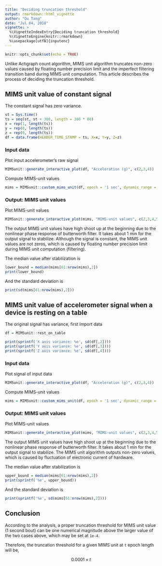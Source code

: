 ```yaml
---
title: "Deciding truncation threshold"
output: rmarkdown::html_vignette
author: "Qu Tang"
date: "Jul 04, 2018"
vignette: >
  %\VignetteIndexEntry{Deciding truncation threshold}
  %\VignetteEngine{knitr::rmarkdown}
  %\usepackage[utf8]{inputenc}
---
```


```r
knitr::opts_chunk$set(echo = TRUE)
```

Unlike Actigraph count algorithm, MIMS unit algorithm truncates non-zero values caused by floating number precision limit and the imperfect filtering transition band during MIMS unit computation. This article describes the process of deciding the truncation threshold.

## MIMS unit value of constant signal

The constant signal has zero variance.


```r
st = Sys.time()
ts = seq(st, st + 300, length = 300 * 80)
x = rep(1, length(ts))
y = rep(0, length(ts))
z = rep(0, length(ts))
df = data.frame(HEADER_TIME_STAMP = ts, X=x, Y=y, Z=z)
```

### Input data

Plot input accelerometer's raw signal
```r
MIMSunit::generate_interactive_plot(df, "Acceleration (g)", c(2,3,4))
```

Compute MIMS-unit values
```r
mims = MIMSunit::custom_mims_unit(df, epoch = '1 sec', dynamic_range = c(-6, 6), allow_truncation = FALSE, output_mims_per_axis = TRUE)
```

### Output: MIMS unit values

Plot MIMS-unit values
```r
MIMSunit::generate_interactive_plot(mims, "MIMS-unit values", c(2,3,4,5))
```

The output MIMS unit values have high shoot up at the beginning due to the nonlinear phase response of butterworth filter. It takes about 1 min for the output signal to stabilize. Although the signal is constant, the MIMS unit values are not zeros, which is caused by floating number precision limit during MIMS unit computation (filtering).

The median value after stabilization is 
```r
lower_bound = median(mims[61:nrow(mims),2])
print(lower_bound)
```
And the standard deviation is
```r
print(sd(mims[61:nrow(mims),2]))
```

## MIMS unit value of accelerometer signal when a device is resting on a table

The original signal has variance, first import data
```r
df = MIMSunit::rest_on_table
```

```r
print(sprintf('X axis variance: %e', sd(df[,2])))
print(sprintf('Y axis variance: %e', sd(df[,3])))
print(sprintf('Z axis variance: %e', sd(df[,4])))
```

### Input data

Plot signal of input data
```r
MIMSunit::generate_interactive_plot(df, "Acceleration (g)", c(2,3,4))
```

Compute MIMS-unit values
```r
mims = MIMSunit::custom_mims_unit(df, epoch = '1 sec', dynamic_range = c(-6, 6), allow_truncation=FALSE, output_mims_per_axis = TRUE)
```

### Output: MIMS unit values
Plot MIMS-unit values
```r
MIMSunit::generate_interactive_plot(mims, "MIMS-unit values", c(2,3,4,5))
```

The output MIMS unit values have high shoot up at the beginning due to the nonlinear phase response of butterworth filter. It takes about 1 min for the output signal to stabilize. The MIMS unit algorithm outputs non-zero values, which is caused by fluctuation of electronic current of hardware.

The median value after stabilization is
```r
upper_bound = median(mims[61:nrow(mims),2])
print(sprintf('%e', upper_bound))
```
And the standard deviation is
```r
print(sprintf('%e', sd(mims[61:nrow(mims),2])))
```

## Conclusion
According to the analysis, a proper truncation threshold for MIMS unit value (1 second bout) can be one numerical magnitude above the larger value of the two cases above, which may be set at `1e-4`.

Therefore, the truncation threshold for a given MIMS unit at `t` epoch length will be,

$$0.0001 \times t$$